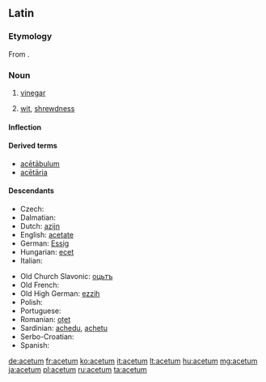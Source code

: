 ==Latin==

===Etymology===
From {{term|aceo|aceō|to be sour|lang=la}}.

===Noun===
{{la-noun|acētum|aceti#Latin|acētī|n|second}}

# [[vinegar]]
# {{figuratively|lang=la}} [[wit]], [[shrewdness]]

====Inflection====
{{la-decl-2nd-N|acet|acēt}}

====Derived terms====
* [[acetabulum#Latin|acētābulum]]
* [[acetaria|acētāria]]

====Descendants====
{{top2}}
* Czech: {{l|cs|ocet}}
* Dalmatian: {{l|dlm|acait}}
* Dutch: [[azijn]]
* English: [[acetate]]
* German: [[Essig]]
* Hungarian: [[ecet]]
* Italian: {{l|it|aceto}}
{{mid2}}
* Old Church Slavonic: [[оцьтъ]]
* Old French: {{l|fro|aisil}}
* Old High German: [[ezzih]]
* Polish: {{l|pl|ocet}}
* Portuguese: {{l|pt|azedo}}
* Romanian: [[oțet]]
* Sardinian: [[achedu]], [[achetu]]
* Serbo-Croatian: {{l|sh|ocat}}
* Spanish: {{l|es|acedo}}
{{bottom}}

[[de:acetum]]
[[fr:acetum]]
[[ko:acetum]]
[[it:acetum]]
[[lt:acetum]]
[[hu:acetum]]
[[mg:acetum]]
[[ja:acetum]]
[[pl:acetum]]
[[ru:acetum]]
[[ta:acetum]]